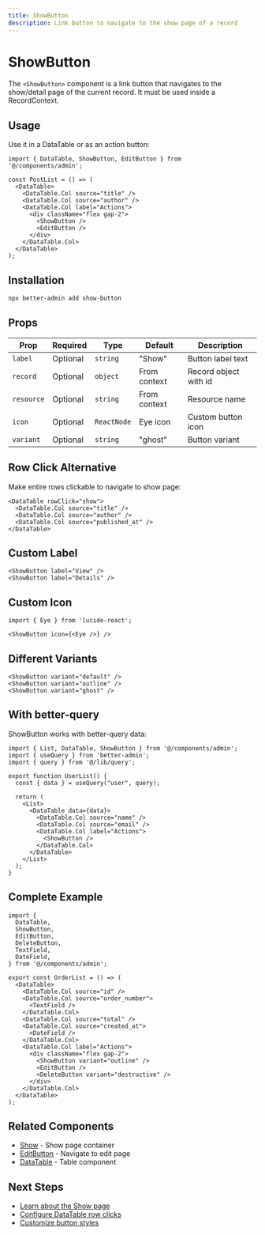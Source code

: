 ```yaml
---
title: ShowButton
description: Link button to navigate to the show page of a record
---
```


# ShowButton

The `<ShowButton>` component is a link button that navigates to the show/detail page of the current record. It must be used inside a RecordContext.

## Usage

Use it in a DataTable or as an action button:

```tsx
import { DataTable, ShowButton, EditButton } from '@/components/admin';

const PostList = () => (
  <DataTable>
    <DataTable.Col source="title" />
    <DataTable.Col source="author" />
    <DataTable.Col label="Actions">
      <div className="flex gap-2">
        <ShowButton />
        <EditButton />
      </div>
    </DataTable.Col>
  </DataTable>
);
```

## Installation

```bash title="Terminal"
npx better-admin add show-button
```

## Props

| Prop | Required | Type | Default | Description |
|------|----------|------|---------|-------------|
| `label` | Optional | `string` | "Show" | Button label text |
| `record` | Optional | `object` | From context | Record object with id |
| `resource` | Optional | `string` | From context | Resource name |
| `icon` | Optional | `ReactNode` | Eye icon | Custom button icon |
| `variant` | Optional | `string` | "ghost" | Button variant |

## Row Click Alternative

Make entire rows clickable to navigate to show page:

```tsx
<DataTable rowClick="show">
  <DataTable.Col source="title" />
  <DataTable.Col source="author" />
  <DataTable.Col source="published_at" />
</DataTable>
```

## Custom Label

```tsx
<ShowButton label="View" />
<ShowButton label="Details" />
```

## Custom Icon

```tsx
import { Eye } from 'lucide-react';

<ShowButton icon={<Eye />} />
```

## Different Variants

```tsx
<ShowButton variant="default" />
<ShowButton variant="outline" />
<ShowButton variant="ghost" />
```

## With better-query

ShowButton works with better-query data:

```tsx
import { List, DataTable, ShowButton } from '@/components/admin';
import { useQuery } from 'better-admin';
import { query } from '@/lib/query';

export function UserList() {
  const { data } = useQuery("user", query);

  return (
    <List>
      <DataTable data={data}>
        <DataTable.Col source="name" />
        <DataTable.Col source="email" />
        <DataTable.Col label="Actions">
          <ShowButton />
        </DataTable.Col>
      </DataTable>
    </List>
  );
}
```

## Complete Example

```tsx
import {
  DataTable,
  ShowButton,
  EditButton,
  DeleteButton,
  TextField,
  DateField,
} from '@/components/admin';

export const OrderList = () => (
  <DataTable>
    <DataTable.Col source="id" />
    <DataTable.Col source="order_number">
      <TextField />
    </DataTable.Col>
    <DataTable.Col source="total" />
    <DataTable.Col source="created_at">
      <DateField />
    </DataTable.Col>
    <DataTable.Col label="Actions">
      <div className="flex gap-2">
        <ShowButton variant="outline" />
        <EditButton />
        <DeleteButton variant="destructive" />
      </div>
    </DataTable.Col>
  </DataTable>
);
```

## Related Components

- [Show](/docs/better-admin/components/show) - Show page container
- [EditButton](/docs/better-admin/components/edit-button) - Navigate to edit page
- [DataTable](/docs/better-admin/components/data-table) - Table component

## Next Steps

- [Learn about the Show page](/docs/better-admin/components/show)
- [Configure DataTable row clicks](/docs/better-admin/components/data-table)
- [Customize button styles](/docs/better-admin/theming)
